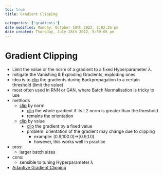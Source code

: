 ```yaml
---
toc: true
title: Gradient Clipping

categories: ['gradients']
date modified: Monday, October 10th 2022, 2:02:26 pm
date created: Thursday, July 28th 2022, 5:59:06 pm
---
```


# Gradient Clipping
- Limit the value or the norm of a gradient to a fixed Hyperparameter λ.
- mitigate the Vanishing & Exploding Gradients, exploding ones
- idea is to [clip](CLIP.qmd) the gradients during Backpropagation to a certain threshold (limit the value)
- most often used in RNN or GAN, where Batch Normalisation is tricky to use
- methods
    - [clip](CLIP.qmd) by norm
        - [clip](CLIP.qmd) the whole gradient if its L2 norm is greater than the threshold
        - remains the orientation
    - [clip](CLIP.qmd) by value
        - [clip](CLIP.qmd) the gradient by a fixed value
        - problem: orientation of the gradient may change due to clipping
            - example: \[0.9,100.0\]→\[0.9,1.0\]
            - however, this works well in practice
- pros:
    - larger batch sizes
- cons:
    - sensible to tuning Hyperparameter λ
- [Adaptive Gradient Clipping](Adaptive%20Gradient%20Clipping.qmd)



